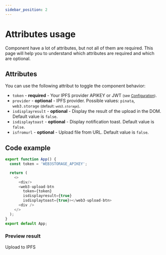 ```yaml
---
sidebar_position: 2
---
```


# Attributes usage

Component have a lot of attributes, but not all of them are required. This page will help you to understand which attributes are required and which are optional.

## Attributes

You can use the following attribut to toggle the component behavior:

  - `token` - **required** - Your IPFS provider APIKEY or JWT <small>(see [Configuration](https://fazionico.github.io/ipfs-upload-button/install#configuration))</small>.
  - `provider` - **optional** - IPFS provider. Possible values: `pinata`, `web3.storage` <small>(default: `web3.storage`)</small>.
  - `isdisplayresult` - **optional** - Display the result of the upload in the DOM. Default value is `false`.
  - `isdisplaytoast` - **optional** - Display notification toast. Default value is `false`.
  - `isfromurl` - **optional** - Upload file from URL. Default value is `false`.

## Code example

```js
export function App() {
  const token = 'WEB3STORAGE_APIKEY';

  return (
    <>
      <div/>
      <web3-upload-btn 
        token={token}
        isdisplayresult={true}
        isdisplaytoast={true}></web3-upload-btn>
      <div />
    </>
  );
}
export default App;

```

### Preview result


<web3-upload-btn 
    token="eyJhbGciOiJIUzI1NiIsInR5cCI6IkpXVCJ9.eyJzdWIiOiJkaWQ6ZXRocjoweDRiMjk5MEFiNzVjZmQ0MTgyN0EzQTNjNGViNjdFRDA1Y0YwNTU5M0MiLCJpc3MiOiJ3ZWIzLXN0b3JhZ2UiLCJpYXQiOjE2NDM2NjExODA1MDAsIm5hbWUiOiJuZ3h3ZWIzIn0.AMvg_jKnPB2pRPiR6f8AebIHrldAwMCpxILQ7av_SD8"
    isdisplayresult="true"
    isdisplaytoast="true">
  Upload to IPFS
</web3-upload-btn>